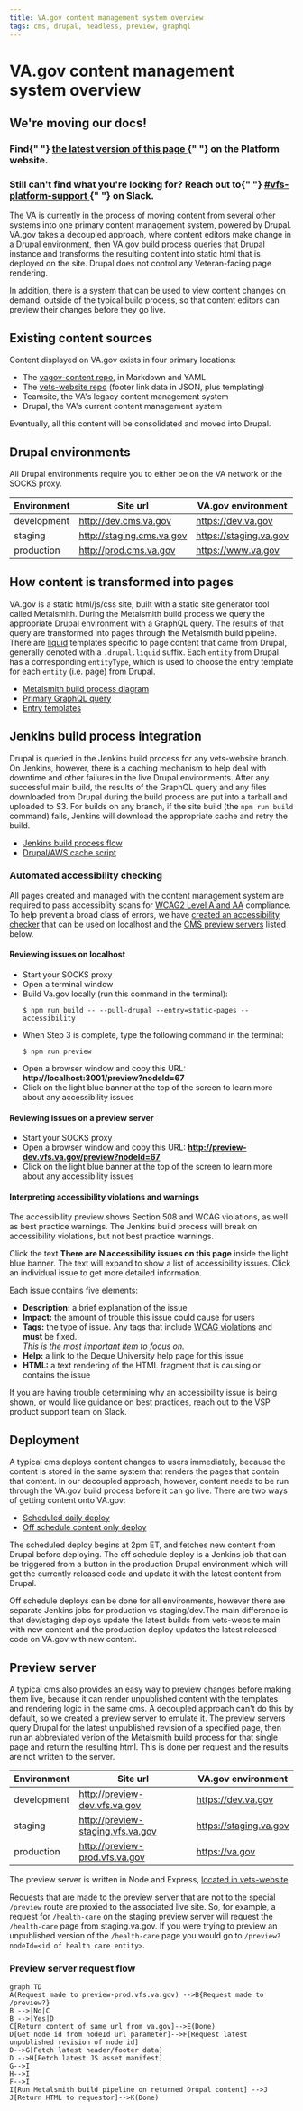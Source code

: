 ```yaml
---
title: VA.gov content management system overview
tags: cms, drupal, headless, preview, graphql
---
```


# VA.gov content management system overview

<div class="deprecation-message">
  <h2>We're moving our docs!</h2>
  <h3>
    Find{" "}
    <a href="https://depo-platform-documentation.scrollhelp.site/developer-docs/VA.gov-content-management-system-overview.1854832733.html">
      the latest version of this page
    </a>{" "}
    on the Platform website.
  </h3>
  <h3>
    Still can't find what you're looking for? Reach out to{" "}
    <a href="https://dsva.slack.com/archives/CBU0KDSB1">
      #vfs-platform-support
    </a>{" "}
    on Slack.
  </h3>
</div>

The VA is currently in the process of moving content from several other systems into one primary content management system, powered by Drupal. VA.gov takes a decoupled approach, where content editors make change in a Drupal environment, then VA.gov build process queries that Drupal instance and transforms the resulting content into static html that is deployed on the site. Drupal does not control any Veteran-facing page rendering.

In addition, there is a system that can be used to view content changes on demand, outside of the typical build process, so that content editors can preview their changes before they go live.

## Existing content sources

Content displayed on VA.gov exists in four primary locations:

- The [vagov-content repo](https://github.com/department-of-veterans-affairs/vagov-content), in Markdown and YAML
- The [vets-website repo](https://github.com/department-of-veterans-affairs/vets-website) (footer link data in JSON, plus templating)
- Teamsite, the VA's legacy content management system
- Drupal, the VA's current content management system

Eventually, all this content will be consolidated and moved into Drupal.

## Drupal environments

All Drupal environments require you to either be on the VA network or the SOCKS proxy.

| Environment | Site url                  | VA.gov environment     |
| ----------- | ------------------------- | ---------------------- |
| development | http://dev.cms.va.gov     | https://dev.va.gov     |
| staging     | http://staging.cms.va.gov | https://staging.va.gov |
| production  | http://prod.cms.va.gov    | https://www.va.gov     |

## How content is transformed into pages

VA.gov is a static html/js/css site, built with a static site generator tool called Metalsmith. During the Metalsmith build process we query the appropriate Drupal environment with a GraphQL query. The results of that query are transformed into pages through the Metalsmith build pipeline. There are [liquid](https://shopify.github.io/liquid/) templates specific to page content that came from Drupal, generally denoted with a `.drupal.liquid` suffix. Each `entity` from Drupal has a corresponding `entityType`, which is used to choose the entry template for each `entity` (i.e. page) from Drupal.

- [Metalsmith build process diagram](/platform/architecture/static-site)
- [Primary GraphQL query](https://github.com/department-of-veterans-affairs/vets-website/blob/master/src/site/stages/build/drupal/graphql/GetAllPages.graphql.js)
- [Entry templates](https://github.com/department-of-veterans-affairs/vets-website/tree/master/src/site/layouts)

## Jenkins build process integration

Drupal is queried in the Jenkins build process for any vets-website branch. On Jenkins, however, there is a caching mechanism to help deal with downtime and other failures in the live Drupal environments. After any successful main build, the results of the GraphQL query and any files downloaded from Drupal during the build process are put into a tarball and uploaded to S3. For builds on any branch, if the site build (the `npm run build` command) fails, Jenkins will download the appropriate cache and retry the build.

- [Jenkins build process flow](/platform/architecture/build-deploy-flows#standard-masterpr-build)
- [Drupal/AWS cache script](https://github.com/department-of-veterans-affairs/vets-website/tree/master/script/drupal-aws-cache.js)

### Automated accessibility checking

All pages created and managed with the content management system are required to pass accessiblity scans for [WCAG2 Level A and AA](https://www.w3.org/TR/WCAG20/) compliance. To help prevent a broad class of errors, we have [created an accessibility checker](https://github.com/department-of-veterans-affairs/vets-website/pull/10836) that can be used on localhost and the [CMS preview servers](#preview-server) listed below.

#### Reviewing issues on localhost

- Start your SOCKS proxy
- Open a terminal window
- Build Va.gov locally (run this command in the terminal):
  ```
  $ npm run build -- --pull-drupal --entry=static-pages --accessibility
  ```
- When Step 3 is complete, type the following command in the terminal:
  ```
  $ npm run preview
  ```
- Open a browser window and copy this URL: **http://localhost:3001/preview?nodeId=67**
- Click on the light blue banner at the top of the screen to learn more about any accessibility issues

#### Reviewing issues on a preview server

- Start your SOCKS proxy
- Open a browser window and copy this URL: **http://preview-dev.vfs.va.gov/preview?nodeId=67**
- Click on the light blue banner at the top of the screen to learn more about any accessibility issues

#### Interpreting accessibility violations and warnings

The accessibility preview shows Section 508 and WCAG violations, as well as best practice warnings. The Jenkins build process will break on accessibility violations, but not best practice warnings.

Click the text **There are N accessibility issues on this page** inside the light blue banner. The text will expand to show a list of accessibility issues. Click an individual issue to get more detailed information.

Each issue contains five elements:

- **Description:** a brief explanation of the issue
- **Impact:** the amount of trouble this issue could cause for users
- **Tags:** the type of issue. Any tags that include [WCAG violations](https://www.w3.org/TR/WCAG20/) and **must** be fixed.<br/>_This is the most important item to focus on._
- **Help:** a link to the Deque University help page for this issue
- **HTML:** a text rendering of the HTML fragment that is causing or contains the issue

If you are having trouble determining why an accessibility issue is being shown, or would like guidance on best practices, reach out to the VSP product support team on Slack.

## Deployment

A typical cms deploys content changes to users immediately, because the content is stored in the same system that renders the pages that contain that content. In our decoupled approach, however, content needs to be run through the VA.gov build process before it can go live. There are two ways of getting content onto VA.gov:

- [Scheduled daily deploy](/platform/architecture/build-deploy-flows#daily-deploy)
- [Off schedule content only deploy](/platform/architecture/build-deploy-flows#content-only-deploy)

The scheduled deploy begins at 2pm ET, and fetches new content from Drupal before deploying. The off schedule deploy is a Jenkins job that can be triggered from a button in the production Drupal environment which will get the currently released code and update it with the latest content from Drupal.

Off schedule deploys can be done for all environments, however there are separate Jenkins jobs for production vs staging/dev.The main difference is that dev/staging deploys update the latest builds from vets-website main with new content and the production deploy updates the latest released code on VA.gov with new content.

## Preview server

A typical cms also provides an easy way to preview changes before making them live, because it can render unpublished content with the templates and rendering logic in the same cms. A decoupled approach can't do this by default, so we created a preview server to emulate it. The preview servers query Drupal for the latest unpublished revision of a specified page, then run an abbreviated verion of the Metalsmith build process for that single page and return the resulting html. This is done per request and the results are not written to the server.

| Environment | Site url                          | VA.gov environment     |
| ----------- | --------------------------------- | ---------------------- |
| development | http://preview-dev.vfs.va.gov     | https://dev.va.gov     |
| staging     | http://preview-staging.vfs.va.gov | https://staging.va.gov |
| production  | http://preview-prod.vfs.va.gov    | https://va.gov         |

The preview server is written in Node and Express, [located in vets-website](https://github.com/department-of-veterans-affairs/vets-website/blob/master/script/preview.js).

Requests that are made to the preview server that are not to the special `/preview` route are proxied to the associated live site. So, for example, a request for `/health-care` on the staging preview server will request the `/health-care` page from staging.va.gov. If you were trying to preview an unpublished version of the `/health-care` page you would go to `/preview?nodeId=<id of health care entity>`.

### Preview server request flow

```mermaid
graph TD
A(Request made to preview-prod.vfs.va.gov) -->B{Request made to /preview?}
B -->|No|C
B -->|Yes|D
C[Return content of same url from va.gov]-->E(Done)
D[Get node id from nodeId url parameter]-->F[Request latest unpublished revision of node id]
D-->G[Fetch latest header/footer data]
D -->H[Fetch latest JS asset manifest]
G-->I
H-->I
F-->I
I[Run Metalsmith build pipeline on returned Drupal content] -->J
J[Return HTML to requestor]-->K(Done)
```
